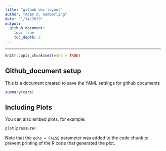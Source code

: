 ```yaml
---
title: "github doc layout"
author: "Adam A. Kemberling"
date: "1/14/2019"
output:
  github_document:
    toc: true
    toc_depth: 2
---
```

---

```r
knitr::opts_chunk$set(echo = TRUE)
```

## Github_document setup

This is a document created to save the YAML settings for github documents

```r
summary(cars)
```

## Including Plots

You can also embed plots, for example:

```r
plot(pressure)
```

Note that the `echo = FALSE` parameter was added to the code chunk to prevent printing of the R code that generated the plot.
